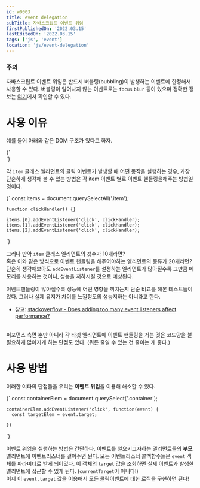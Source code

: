 ```yaml
---
id: w0003
title: event delegation
subTitle: 자바스크립트 이벤트 위임
firstPublishedOn: '2022.03.15'
lastEditedOn: '2022.03.15'
tags: ['js', 'event']
location: 'js/event-delegation'
---
```


### 주의

자바스크립트 이벤트 위임은 반드시 버블링(bubbling)이 발생하는 이벤트에 한정해서 사용할 수 있다.
버블링이 일어나지 않는 이벤트로는 `focus` `blur` 등이 있으며 정확한 정보는 [여기](https://en.wikipedia.org/wiki/DOM_events#Events)에서 확인할 수 있다.

# 사용 이유

예를 들어 아래와 같은 DOM 구조가 있다고 하자.

<SyntaxHighlighter language="html">
  {`
    <div class="container">
      <div class="item"/>
      <div class="item"/>
      <div class="item"/>
    </div>
`}
</SyntaxHighlighter>

각 `item` 클래스 엘리먼트의 클릭 이벤트가 발생할 때 어떤 동작을 실행하는 경우,
가장 단순하게 생각해 볼 수 있는 방법은 각 item 이벤트 별로 이벤트 핸들링을해주는 방법일 것이다.

<SyntaxHighlighter language="javascript">
  {`
    const items = document.querySelectAll('.item');

    function clickHandler() {}

    items.[0].addEventListener('click', clickHandler);
    items.[1].addEventListener('click', clickHandler);
    items.[2].addEventListener('click', clickHandler);

`}

</SyntaxHighlighter>

그러나 만약 `item` 클래스 엘리먼트의 갯수가 10개라면?<br/>
혹은 이와 같은 방식으로 이벤트 핸들링을 해주어야하는 엘리먼트의 종류가 20개라면?<br/>
단순히 생각해보아도 `addEventListener`를 설정하는 엘리먼트가 많아질수록 그만큼 메모리를 사용하는 것이니, 성능을 저하시킬 것으로 예상된다.

이벤트핸들링이 많아질수록 성능에 어떤 영향을 끼치는지 단순 비교를 해본 테스트들이 있다. 그러나 실제 유저가 차이를 느낄정도의 성능저하는 아니라고 한다.

- 참고: [stackoverflow - Does adding too many event listeners affect performance?](https://stackoverflow.com/questions/28627606/does-adding-too-many-event-listeners-affect-performance)

<br />
퍼포먼스 측면 뿐만 아니라 각 타겟 엘리먼트에 이벤트 핸들링을 거는 것은 코드양을 불필요하게
많아지게 하는 단점도 있다. (뭐든 줄일 수 있는 건 줄이는 게 좋다.)

# 사용 방법

이러한 여타의 단점들을 우리는 **이벤트 위임**을 이용해 해소할 수 있다.

<SyntaxHighlighter language="javascript">
  {`
    const containerElem = document.querySelect('.container');
    
    containerElem.addEventListener('click', function(event) {
      const targetElem = event.target;
      
    })
`}
</SyntaxHighlighter>

이벤트 위임을 실행하는 방법은 간단하다. 이벤트를 일으키고자하는 엘리먼트들의 **부모**엘리먼트에 이벤트리스너를 걸어주면 된다.
모든 이벤트리스너 콜백함수들은 `event` 객체를 파라미터로 받게 되어있다. 이 객체의 `target` 값을 조회하면 실제 이벤트가 발생한 엘리먼트에 접근할 수 있게 된다. (`currentTarget`이 아니다!)<br/>
이제 이 `event.target` 값을 이용해서 모든 클릭이벤트에 대한 로직을 구현하면 된다!
